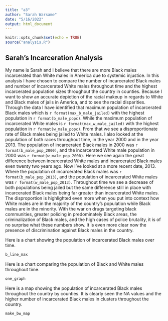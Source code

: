 ```yaml
---
title: "a3"
author: "Sarah Warsame"
date: "5/16/2022"
output: html_document
---
```


```r
knitr::opts_chunk$set(echo = TRUE)
source("analysis.R")
```

##  Sarah's Incarceration Analysis
My name is Sarah and I believe that there are more Black males incarcerated than White males in America due to systemic injustice. In this analysis I have chosen to compare the number of incarcerated Black males and number of incarcerated White males throughout time and the highest incarcerated population sizes throughout the country in counties. Because I want to show an accurate depiction of the racial makeup in regards to White and Black males of jails in America, and to see the racial disparities.   
Through the data I have identified that maximum population of incarcerated Black males which is  `r format(max_b_male_jailed)` with the highest population in `r format(b_male_popc)`. While the maximum population of incarcerated White males is `r format(max_w_male_jailed)` with the highest population in `r format(w_male_popc)`. From that we see a disproportionate rate of Black males being jailed to White males. I also looked at the population of both races throughout time, in the year 2000 and in the year 2013. The population of incarcerated Black males in 2000 was `r format(b_male_pop_2000)`, and the incarcerated White male population in 2000 was `r format(w_male_pop_2000)`. Here we see again the great difference between incarcerated White males and incarcerated Black males even twenty two years ago. Now I've looked at a more recent date, 2013. Where the population of incarcerated Black males was `r format(b_male_pop_2013)`, and the population of incarcerated White males was `r format(w_male_pop_2013)`. 
Throughout time we see a decrease of both populations being jailed but the same difference still in place with incarcerated Black males being far greater than incarcerated White males. The disproportion is highlighted even more when you put into context how White males are in the majority of the country's population while Black males are in the minority. With the war on drugs targeting black communities, greater policing in predominately Black areas, the criminalization of Black males, and the high cases of police brutality, it is of no surprise what these numbers show. It is even more clear now the presence of discrimination against Black males in the country. 


Here is a chart showing the population of incarcerated Black males over time.
```r
b_line_max
```



Here is a chart comparing the population of Black and White males throughout time.
```r
one_graph
```


Here is a map showing the population of incarcerated Black males throughout the country by counties. It is clearly seen the NA values and the higher number of incarcerated Black males in clusters throughout the country.

```r
make_bw_map
```
